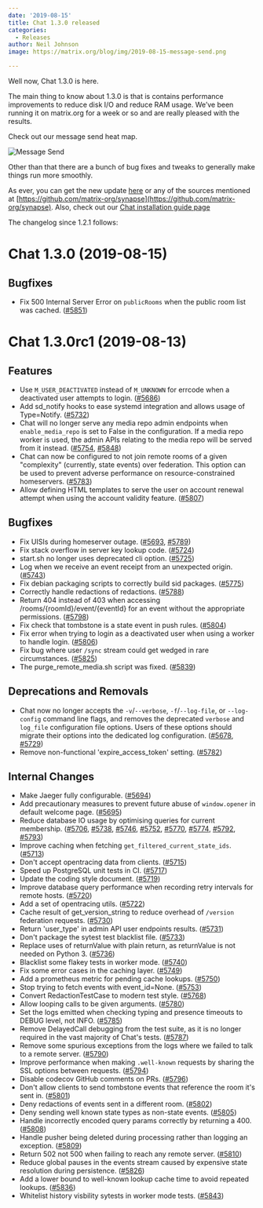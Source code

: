 ```yaml
---
date: '2019-08-15'
title: Chat 1.3.0 released
categories:
  - Releases
author: Neil Johnson
image: https://matrix.org/blog/img/2019-08-15-message-send.png

---
```


Well now, Chat 1.3.0 is here.

The main thing to know about 1.3.0 is that is contains performance improvements to reduce disk I/O and reduce RAM usage. We’ve been running it on matrix.org for a week or so and are really pleased with the results.

Check out our message send heat map.

![Message Send](/blog/img/2019-08-15-message-send.png)


Other than that there are a bunch of bug fixes and tweaks to generally make things run more smoothly.

As ever, you can get the new update [here](https://github.com/matrix-org/synapse/releases/tag/v1.3.0) or any of the sources mentioned at [https://github.com/matrix-org/synapse](https://github.com/matrix-org/synapse). Also, check out our [Chat installation guide page](https://matrix.org/docs/guides/installing-synapse)

The changelog since 1.2.1 follows:

Chat 1.3.0 (2019-08-15)
==========================

Bugfixes
--------

- Fix 500 Internal Server Error on `publicRooms` when the public room list was
  cached. ([\#5851](https://github.com/matrix-org/synapse/issues/5851))


Chat 1.3.0rc1 (2019-08-13)
==========================

Features
--------

- Use `M_USER_DEACTIVATED` instead of `M_UNKNOWN` for errcode when a deactivated user attempts to login. ([\#5686](https://github.com/matrix-org/synapse/issues/5686))
- Add sd_notify hooks to ease systemd integration and allows usage of Type=Notify. ([\#5732](https://github.com/matrix-org/synapse/issues/5732))
- Chat will no longer serve any media repo admin endpoints when `enable_media_repo` is set to False in the configuration. If a media repo worker is used, the admin APIs relating to the media repo will be served from it instead. ([\#5754](https://github.com/matrix-org/synapse/issues/5754), [\#5848](https://github.com/matrix-org/synapse/issues/5848))
- Chat can now be configured to not join remote rooms of a given "complexity" (currently, state events) over federation. This option can be used to prevent adverse performance on resource-constrained homeservers. ([\#5783](https://github.com/matrix-org/synapse/issues/5783))
- Allow defining HTML templates to serve the user on account renewal attempt when using the account validity feature. ([\#5807](https://github.com/matrix-org/synapse/issues/5807))


Bugfixes
--------

- Fix UISIs during homeserver outage. ([\#5693](https://github.com/matrix-org/synapse/issues/5693), [\#5789](https://github.com/matrix-org/synapse/issues/5789))
- Fix stack overflow in server key lookup code. ([\#5724](https://github.com/matrix-org/synapse/issues/5724))
- start.sh no longer uses deprecated cli option. ([\#5725](https://github.com/matrix-org/synapse/issues/5725))
- Log when we receive an event receipt from an unexpected origin. ([\#5743](https://github.com/matrix-org/synapse/issues/5743))
- Fix debian packaging scripts to correctly build sid packages. ([\#5775](https://github.com/matrix-org/synapse/issues/5775))
- Correctly handle redactions of redactions. ([\#5788](https://github.com/matrix-org/synapse/issues/5788))
- Return 404 instead of 403 when accessing /rooms/{roomId}/event/{eventId} for an event without the appropriate permissions. ([\#5798](https://github.com/matrix-org/synapse/issues/5798))
- Fix check that tombstone is a state event in push rules. ([\#5804](https://github.com/matrix-org/synapse/issues/5804))
- Fix error when trying to login as a deactivated user when using a worker to handle login. ([\#5806](https://github.com/matrix-org/synapse/issues/5806))
- Fix bug where user `/sync` stream could get wedged in rare circumstances. ([\#5825](https://github.com/matrix-org/synapse/issues/5825))
- The purge_remote_media.sh script was fixed. ([\#5839](https://github.com/matrix-org/synapse/issues/5839))


Deprecations and Removals
-------------------------

- Chat now no longer accepts the `-v`/`--verbose`, `-f`/`--log-file`, or `--log-config` command line flags, and removes the deprecated `verbose` and `log_file` configuration file options. Users of these options should migrate their options into the dedicated log configuration. ([\#5678](https://github.com/matrix-org/synapse/issues/5678), [\#5729](https://github.com/matrix-org/synapse/issues/5729))
- Remove non-functional 'expire_access_token' setting. ([\#5782](https://github.com/matrix-org/synapse/issues/5782))


Internal Changes
----------------

- Make Jaeger fully configurable. ([\#5694](https://github.com/matrix-org/synapse/issues/5694))
- Add precautionary measures to prevent future abuse of `window.opener` in default welcome page. ([\#5695](https://github.com/matrix-org/synapse/issues/5695))
- Reduce database IO usage by optimising queries for current membership. ([\#5706](https://github.com/matrix-org/synapse/issues/5706), [\#5738](https://github.com/matrix-org/synapse/issues/5738), [\#5746](https://github.com/matrix-org/synapse/issues/5746), [\#5752](https://github.com/matrix-org/synapse/issues/5752), [\#5770](https://github.com/matrix-org/synapse/issues/5770), [\#5774](https://github.com/matrix-org/synapse/issues/5774), [\#5792](https://github.com/matrix-org/synapse/issues/5792), [\#5793](https://github.com/matrix-org/synapse/issues/5793))
- Improve caching when fetching `get_filtered_current_state_ids`. ([\#5713](https://github.com/matrix-org/synapse/issues/5713))
- Don't accept opentracing data from clients. ([\#5715](https://github.com/matrix-org/synapse/issues/5715))
- Speed up PostgreSQL unit tests in CI. ([\#5717](https://github.com/matrix-org/synapse/issues/5717))
- Update the coding style document. ([\#5719](https://github.com/matrix-org/synapse/issues/5719))
- Improve database query performance when recording retry intervals for remote hosts. ([\#5720](https://github.com/matrix-org/synapse/issues/5720))
- Add a set of opentracing utils. ([\#5722](https://github.com/matrix-org/synapse/issues/5722))
- Cache result of get_version_string to reduce overhead of `/version` federation requests. ([\#5730](https://github.com/matrix-org/synapse/issues/5730))
- Return 'user_type' in admin API user endpoints results. ([\#5731](https://github.com/matrix-org/synapse/issues/5731))
- Don't package the sytest test blacklist file. ([\#5733](https://github.com/matrix-org/synapse/issues/5733))
- Replace uses of returnValue with plain return, as returnValue is not needed on Python 3. ([\#5736](https://github.com/matrix-org/synapse/issues/5736))
- Blacklist some flakey tests in worker mode. ([\#5740](https://github.com/matrix-org/synapse/issues/5740))
- Fix some error cases in the caching layer. ([\#5749](https://github.com/matrix-org/synapse/issues/5749))
- Add a prometheus metric for pending cache lookups. ([\#5750](https://github.com/matrix-org/synapse/issues/5750))
- Stop trying to fetch events with event_id=None. ([\#5753](https://github.com/matrix-org/synapse/issues/5753))
- Convert RedactionTestCase to modern test style. ([\#5768](https://github.com/matrix-org/synapse/issues/5768))
- Allow looping calls to be given arguments. ([\#5780](https://github.com/matrix-org/synapse/issues/5780))
- Set the logs emitted when checking typing and presence timeouts to DEBUG level, not INFO. ([\#5785](https://github.com/matrix-org/synapse/issues/5785))
- Remove DelayedCall debugging from the test suite, as it is no longer required in the vast majority of Chat's tests. ([\#5787](https://github.com/matrix-org/synapse/issues/5787))
- Remove some spurious exceptions from the logs where we failed to talk to a remote server. ([\#5790](https://github.com/matrix-org/synapse/issues/5790))
- Improve performance when making `.well-known` requests by sharing the SSL options between requests. ([\#5794](https://github.com/matrix-org/synapse/issues/5794))
- Disable codecov GitHub comments on PRs. ([\#5796](https://github.com/matrix-org/synapse/issues/5796))
- Don't allow clients to send tombstone events that reference the room it's sent in. ([\#5801](https://github.com/matrix-org/synapse/issues/5801))
- Deny redactions of events sent in a different room. ([\#5802](https://github.com/matrix-org/synapse/issues/5802))
- Deny sending well known state types as non-state events. ([\#5805](https://github.com/matrix-org/synapse/issues/5805))
- Handle incorrectly encoded query params correctly by returning a 400. ([\#5808](https://github.com/matrix-org/synapse/issues/5808))
- Handle pusher being deleted during processing rather than logging an exception. ([\#5809](https://github.com/matrix-org/synapse/issues/5809))
- Return 502 not 500 when failing to reach any remote server. ([\#5810](https://github.com/matrix-org/synapse/issues/5810))
- Reduce global pauses in the events stream caused by expensive state resolution during persistence. ([\#5826](https://github.com/matrix-org/synapse/issues/5826))
- Add a lower bound to well-known lookup cache time to avoid repeated lookups. ([\#5836](https://github.com/matrix-org/synapse/issues/5836))
- Whitelist history visbility sytests in worker mode tests. ([\#5843](https://github.com/matrix-org/synapse/issues/5843))
